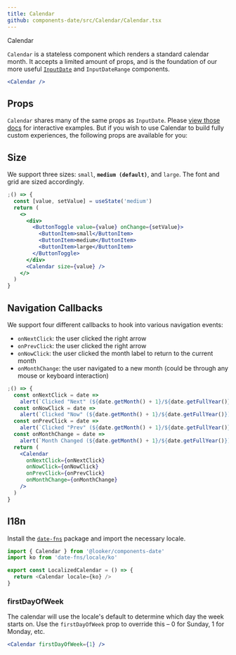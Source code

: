 ```yaml
---
title: Calendar
github: components-date/src/Calendar/Calendar.tsx
---
```



<ImportMessage packageName="components-date">Calendar</ImportMessage>

`Calendar` is a stateless component which renders a standard calendar month. It accepts a limited amount of props, and is the foundation of our more useful [`InputDate`](/components/forms/input-date) and `InputDateRange` components.

```jsx
<Calendar />
```

## Props

`Calendar` shares many of the same props as `InputDate`. Please [view those docs](/components/forms/input-date) for interactive examples. But if you wish to use Calendar to build fully custom experiences, the following props are available for you:

<CalendarPropTable />

## Size

We support three sizes: `small`, **`medium (default)`**, and `large`. The font and grid are sized accordingly.

```jsx
;() => {
  const [value, setValue] = useState('medium')
  return (
    <>
      <div>
        <ButtonToggle value={value} onChange={setValue}>
          <ButtonItem>small</ButtonItem>
          <ButtonItem>medium</ButtonItem>
          <ButtonItem>large</ButtonItem>
        </ButtonToggle>
      </div>
      <Calendar size={value} />
    </>
  )
}
```

## Navigation Callbacks

We support four different callbacks to hook into various navigation events:

- <Code>onNextClick</Code>: the user clicked the right arrow
- <Code>onPrevClick</Code>: the user clicked the right arrow
- <Code>onNowClick</Code>: the user clicked the month label to return to the
  current month
- <Code>onMonthChange</Code>: the user navigated to a new month (could be
  through any mouse or keyboard interaction)

```jsx
;() => {
  const onNextClick = date =>
    alert(`Clicked "Next" (${date.getMonth() + 1}/${date.getFullYear()})`)
  const onNowClick = date =>
    alert(`Clicked "Now" (${date.getMonth() + 1}/${date.getFullYear()})`)
  const onPrevClick = date =>
    alert(`Clicked "Prev" (${date.getMonth() + 1}/${date.getFullYear()})`)
  const onMonthChange = date =>
    alert(`Month Changed (${date.getMonth() + 1}/${date.getFullYear()})`)
  return (
    <Calendar
      onNextClick={onNextClick}
      onNowClick={onNowClick}
      onPrevClick={onPrevClick}
      onMonthChange={onMonthChange}
    />
  )
}
```

## I18n

Install the [`date-fns`](https://date-fns.org/) package and import the necessary locale.

```js static
import { Calendar } from '@looker/components-date'
import ko from 'date-fns/locale/ko'

export const LocalizedCalendar = () => {
  return <Calendar locale={ko} />
}
```

### firstDayOfWeek

The calendar will use the locale's default to determine which day the week starts on.
Use the `firstDayOfWeek` prop to override this – 0 for Sunday, 1 for Monday, etc.

```jsx
<Calendar firstDayOfWeek={1} />
```
